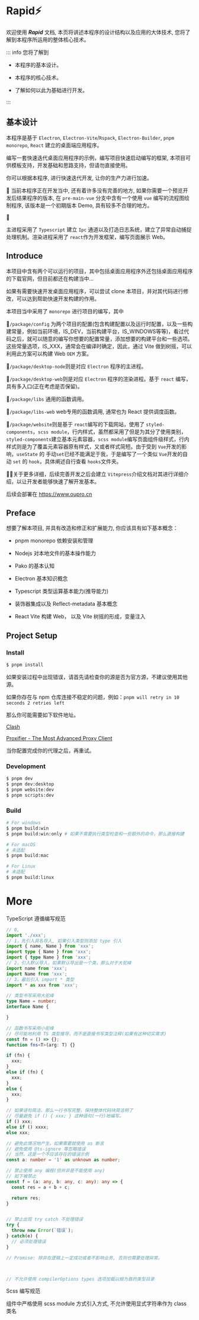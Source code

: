 
# Rapid⚡

欢迎使用 ***Rapid*** 文档, 本页将讲述本程序的设计结构以及应用的大体技术, 您将了解到本程序所运用的整体核心技术。

::: info 您将了解到

* 本程序的基本设计。

* 本程序的核心技术。

* 了解如何以此为基础进行开发。

:::

## 基本设计

本程序是基于 `Electron`, `Electron-Vite`/`Rspack`, `Electron-Builder`, `pnpm` `monorepo`, `React` 建立的桌面端应用程序。

编写一套快速迭代桌面应用程序的示例，编写项目快速启动编写的框架, 本项目可供模板支持，开发基础和思路支持，但请勿直接使用。

你可以根据本程序, 进行快速迭代开发, 让你的生产力进行加速。

🌱 当前本程序正在开发当中, 还有着许多没有完善的地方, 如果你需要一个预览开发后结果程序的版本, 在 `pre-main-vue` 分支中含有一个使用 `vue` 编写的流程图绘制程序, 该版本是一个初期版本 Demo, 具有较多不合理的地方。

🌱




主进程采用了 `Typescript` 建立 `Ipc` 通道以及打造日志系统，建立了异常自动捕捉处理机制。渲染进程采用了 `react`作为开发框架，编写页面展示 Web。

## Introduce

本项目中含有两个可以运行的项目，其中包括桌面应用程序外还包括桌面应用程序的下载官网，但目前都还在构建当中...

如果有需要快速开发桌面应用程序，可以尝试 clone 本项目，并对其代码进行修改，可以达到帮助快速开发构建的作用。

本项目当中采用了 `monorepo` 进行项目的编写，其中

🌱`/package/config` 为两个项目的配置(包含构建配置以及运行时配置，以及一些构建常量，例如当前环境，IS_DEV，当前构建平台，IS_WINDOWS等等)，看过代码之后，就可以随意的编写你想要的配置常量，添加想要的构建平台和一些选项。这些常量选项，IS_XXX，通常会在编译时确定，因此，通过 Vite 做到树摇，可以利用此方案可以构建 Web `OEM` 方案。

🌱`/package/desktop-node`则是对应 `Electron` 程序的主进程。

🌱`/package/desktop-web`则是对应 `Electron` 程序的渲染进程。基于 `react` 编写，具有多入口(正在考虑是否保留)。

🌱`/package/libs` 通用的函数调用。

🌱`/package/libs-web` web专用的函数调用, 通常也为 React 提供调度函数。

🌱`/package/website`则是基于 `react`编写的下载网站，使用了 `styled-components`，`scss module`，行内样式，虽然都采用了但是为其分了使用类别，`styled-components`建立基本元素容器，`scss module`编写页面组件级样式，行内样式则是为了覆盖元素容器原有样式，又或者样式简短。由于受到 `Vue`开发的影响，`useState` 的 手动`set`已经不能满足于我，于是编写了一个类似 `Vue`开发的自动 `set` 的 `hook`，具体阐述自行查看 `hooks`文件夹。

👋👋关于更多详细，后续完善开发之后会建立 `Vitepress`介绍文档对其进行详细介绍，以让开发者能够快速了解开发基本。

后续会部署在 https://www.oupro.cn

## Preface

想要了解本项目, 并具有改造和修正和扩展能力, 你应该具有如下基本概念：

- pnpm monorepo 依赖安装和管理

- Nodejs 对本地文件的基本操作能力

- Pako 的基本认知

- Electron 基本知识概念

- Typescript 类型运算基本能力(推导能力)

- 装饰器集成以及 Reflect-metadata 基本概念

- React Vite 构建 Web， 以及 Vite 树摇的形成，变量注入

## Project Setup

### Install

```bash
$ pnpm install
```

如果安装过程中出现错误，请首先请检查你的源是否为官方源，不建议使用其他源。

如果你存在与 npm 仓库连接不稳定的问题，例如：`pnpm will retry in 10 seconds 2 retries left`

那么你可能需要如下软件地址。

[Clash](https://clashvergerev.com/)

[Proxifier - The Most Advanced Proxy Client](https://www.proxifier.com/)

当你配置完成你的代理之后，再重试。

### Development

```bash
$ pnpm dev
$ pnpm dev:desktop
$ pnpm website:dev
$ pnpm scripts:dev
```

### Build

```bash
# For windows
$ pnpm build:win
$ pnpm build:win:only # 如果不需要执行类型检查和一些额外的命令，那么直接构建

# For macOS
# 未适配
$ pnpm build:mac

# For Linux
# 未适配
$ pnpm build:linux
```

# More

TypeScript 遵循编写规范

```typescript
// 0,
import './xxx';
// 1，先引入具名导入, 如果引入类型则添加 type 引入
import { name, Name } from 'xxx';
import type { Name } from 'xxx';
import { type Name } from 'xxx';
// 2，引入默认导入，如果默认导出是一个类，那么对于大驼峰
import name from 'xxx';
import Name from 'xxx';
// 3，最后引入 import * 类型
import * as xxx from 'xxx';

// 类型书写采用大驼峰
type Name = number;
interface Name {

}

// 函数书写采用小驼峰
// 尽可能地利用 TS 类型推导，而不是直接书写类型注释(如果有这种切实需求)
const fn = () => {};
function fns<T>(arg: T) {}

if (fn) {
  xxx;
}
else if (fn) {
  xxx;
}
else {
  xxx;
}

// 如果语句简洁，那么一行书写完整，保持整体代码块简洁明了
// 尽量避免 if () { xxx; } 这种语句(一行)地编写。
if () xxx;
else if () xxxx;
else xxx;

// 避免此情况地产生，如果需要就使用 as 断言
// 避免使用 @ts-ignore 等忽略错误
// 当然，这是一个不应该存在的错误示例
const a: number = '1' as unknown as number;

// 禁止使用 any 编程(但并非是不能使用 any)
// 如下被禁止
const f = (a: any, b: any, c: any): any => {
  const res = a + b + c;

  return res;
}


// 禁止出现 try catch 不处理错误
try {
  throw new Error(`错误`);
} catch(e) {
  // 必须处理错误
}

// Promise: 除非在逻辑上一定成功或者不影响业务, 否则也需要处理异常。



// 不允许使用 compilerOptions types 选项加载以根为首的类型目录

```

Scss 编写规范

组件中严格使用 scss module 方式引入方式, 不允许使用显式字符串作为 class 类名
